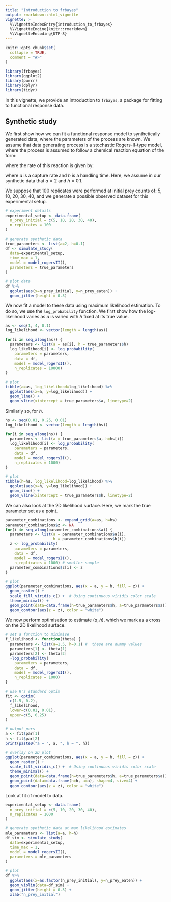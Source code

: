```yaml
---
title: "Introduction to frbayes"
output: rmarkdown::html_vignette
vignette: >
  %\VignetteIndexEntry{introduction_to_frbayes}
  %\VignetteEngine{knitr::rmarkdown}
  %\VignetteEncoding{UTF-8}
---
```


```r
knitr::opts_chunk$set(
  collapse = TRUE,
  comment = "#>"
)
```

```r
library(frbayes)
library(ggplot2)
library(purrr)
library(dplyr)
library(tidyr)
```


In this vignette, we provide an introduction to `frbayes`, a package for fitting
to functional response data.

## Synthetic study
We first show how we can fit a functional response model to synthetically generated
data, where the parameters of the process are known. We assume that data generating
process is a stochastic Rogers-II-type model, where the process is assumed to
follow a chemical reaction equation of the form:

\begin{equation}
\text{prey} \xrightarrow{\text{rate}} \text{prey} - 1,
\end{equation}

where the rate of this reaction is given by:

\begin{equation}
\text{rate} = \frac{a \cdot \text{prey}}{1 + a \cdot h \cdot \text{prey}},
\end{equation}

where $a$ is a capture rate and $h$ is a handling time. Here, we assume in our
synthetic data that $a=2$ and $h=0.1$.

We suppose that 100 replicates were performed at initial prey counts of: 5,
10, 20, 30, 40, and we generate a possible observed dataset for this experimental
setup.
```r
# experiment details
experimental_setup <- data.frame(
  n_prey_initial = c(5, 10, 20, 30, 40),
  n_replicates = 100
)

# generate synthetic data
true_parameters <- list(a=2, h=0.1)
df <- simulate_study(
  data=experimental_setup,
  time_max = 1,
  model = model_rogersII(),
  parameters = true_parameters
)

# plot data
df %>% 
  ggplot(aes(x=n_prey_initial, y=n_prey_eaten)) +
  geom_jitter(height = 0.3)
```

We now fit a model to these data using maximum likelihood estimation. To do so,
we use the `log_probability` function. We first show how the log-likelihood
varies as $a$ is varied with $h$ fixed at its true value.
```r
as <- seq(1, 4, 0.1)
log_likelihood <- vector(length = length(as))

for(i in seq_along(as)) {
  parameters <- list(a = as[i], h = true_parameters$h)
  log_likelihood[i] <- log_probability(
    parameters = parameters,
    data = df,
    model = model_rogersII(),
    n_replicates = 10000)
}

# plot
tibble(a=as, log_likelihood=log_likelihood) %>% 
  ggplot(aes(x=a, y=log_likelihood)) +
  geom_line() +
  geom_vline(xintercept = true_parameters$a, linetype=2)
```

Similarly so, for $h$.
```r
hs <- seq(0.01, 0.25, 0.01)
log_likelihood <- vector(length = length(hs))

for(i in seq_along(hs)) {
  parameters <- list(a = true_parameters$a, h=hs[i])
  log_likelihood[i] <- log_probability(
    parameters = parameters,
    data = df,
    model = model_rogersII(),
    n_replicates = 1000)
}

# plot
tibble(h=hs, log_likelihood=log_likelihood) %>% 
  ggplot(aes(x=h, y=log_likelihood)) +
  geom_line() +
  geom_vline(xintercept = true_parameters$h, linetype=2)
```

We can also look at the 2D likelihood surface. Here, we mark the true parameter set
as a point.
```r
parameter_combinations <- expand_grid(a=as, h=hs)
parameter_combinations$z <- NA
for(i in seq_along(parameter_combinations$a)) {
  parameters <- list(a = parameter_combinations$a[i],
                     h = parameter_combinations$h[i])
  z <- log_probability(
    parameters = parameters,
    data = df,
    model = model_rogersII(),
    n_replicates = 1000) # smaller sample
  parameter_combinations$z[i] <- z
}

# plot
ggplot(parameter_combinations, aes(x = a, y = h, fill = z)) +
  geom_raster() +
  scale_fill_viridis_c() +  # Using continuous viridis color scale
  theme_minimal() +
  geom_point(data=data.frame(h=true_parameters$h, a=true_parameters$a)) +
  geom_contour(aes(z = z), color = "white")
```


We now perform optimisation to estimate $(a,h)$, which we mark as a cross on the 2D likelihood surface.
```r
# set a function to minimise
f_likelihood <- function(theta) {
  parameters <- list(a=1.5, h=0.1) #  these are dummy values
  parameters[1] <- theta[1]
  parameters[2] <- theta[2]
  -log_probability(
    parameters = parameters,
    data = df,
    model = model_rogersII(),
    n_replicates = 1000)
}

# use R's standard optim
fit <- optim(
  c(1.5, 0.2),
  f_likelihood,
  lower=c(0.01, 0.01),
  upper=c(5, 0.25)
)

# output pars
a <- fit$par[1]
h <- fit$par[2]
print(paste0("a = ", a, ", h = ", h))

# overlay on 2D plot
ggplot(parameter_combinations, aes(x = a, y = h, fill = z)) +
  geom_raster() +
  scale_fill_viridis_c() +  # Using continuous viridis color scale
  theme_minimal() +
  geom_point(data=data.frame(h=true_parameters$h, a=true_parameters$a)) +
  geom_point(data=data.frame(h=h, a=a), shape=4, size=4) +
  geom_contour(aes(z = z), color = "white")
```

Look at fit of model to data.
```r
experimental_setup <- data.frame(
  n_prey_initial = c(5, 10, 20, 30, 40),
  n_replicates = 1000
)

# generate synthetic data at max likelihood estimates
mle_parameters <- list(a=a, h=h)
df_sim <- simulate_study(
  data=experimental_setup,
  time_max = 1,
  model = model_rogersII(),
  parameters = mle_parameters
)

# plot
df %>%
  ggplot(aes(x=as.factor(n_prey_initial), y=n_prey_eaten)) +
  geom_violin(data=df_sim) +
  geom_jitter(height = 0.3) +
  xlab("n_prey_initial")
```

<!-- ## Real data -->
<!-- We now show the fit of the model to real data for Bythotrephes spp., water fleas, -->
<!-- which prey on items of different sizes. We first load the data and visualise it. -->
<!-- ```{r} -->
<!-- # peak at data -->
<!-- glimpse(frbayes::bythotrephes) -->

<!-- # plot by prey size -->
<!-- frbayes::bythotrephes %>%  -->
<!--   ggplot(aes(x=n_prey_initial, y=n_prey_eaten)) + -->
<!--   geom_jitter(height = 0.3) + -->
<!--   facet_wrap(~size) -->
<!-- ``` -->

<!-- We fit a generalised Holling model to the "large" prey-size data. This rate at which prey get -->
<!-- eaten is given by the this expression: -->

<!-- \begin{equation} -->
<!-- \frac{b \cdot \text{prey}^{1 + q}}{1 + b \cdot h \cdot \text{prey}^{1 + q}}, -->
<!-- \end{equation} -->

<!-- where $b>0$, $0<h<1$ and $q>0$. -->


<!-- ```{r} -->
<!-- f_likelihood <- function(theta) { -->
<!--   parameters <- list(b=1, h=0.4, q=0.01) -->
<!--   parameters[1] <- theta[1] -->
<!--   parameters[2] <- theta[2] -->
<!--   parameters[3] <- theta[3] -->
<!--   -log_probability( -->
<!--     parameters = parameters, -->
<!--     data = frbayes::bythotrephes %>% dplyr::filter(size == "large"), -->
<!--     model = model_generalised_holling(), -->
<!--     n_replicates = 1000) -->
<!-- } -->

<!-- # use R's standard optim -->
<!-- fit <- optim( -->
<!--   c(1.5, 0.2, 0.1), -->
<!--   f_likelihood, -->
<!--   lower=c(0, 0, 0), -->
<!--   upper=c(5, 1, 1.5) -->
<!-- ) -->

<!-- # output pars -->
<!-- b <- fit$par[1] -->
<!-- h <- fit$par[2] -->
<!-- q <- fit$par[3] -->
<!-- print(paste0("b = ", b, ", h = ", h, ", q = ", q)) -->
<!-- ``` -->

<!-- Look at fit of model to data. -->
<!-- ```{r} -->
<!-- experimental_setup <- frbayes::bythotrephes %>% -->
<!--   filter(size=="large") %>% -->
<!--   group_by(n_prey_initial) %>% -->
<!--   count() %>%  -->
<!--   mutate(n_replicates=10000) # choose a large number here to explore full predictive distribution -->

<!-- # generate synthetic data at max likelihood estimates -->
<!-- mle_parameters <- list(b=b, h=h, q=q) -->
<!-- df_sim <- simulate_study( -->
<!--   data=experimental_setup, -->
<!--   time_max = 1, -->
<!--   model = model_generalised_holling(), -->
<!--   parameters = mle_parameters -->
<!-- ) -->

<!-- # plot -->
<!-- frbayes::bythotrephes %>% -->
<!--   filter(size=="large") %>%  -->
<!--   ggplot(aes(x=as.factor(n_prey_initial), y=n_prey_eaten)) + -->
<!--   geom_violin(data=df_sim) + -->
<!--   geom_jitter(height = 0.2, width = 0.1) + -->
<!--   xlab("n_prey_initial") -->
<!-- ``` -->

<!-- We can also fit the model in a Bayesian framework, using the random walk Metropolis -->
<!-- algorithm. To do so, we need to specify priors on the parameters, which here, we -->
<!-- specify as $b\sim U(0, 10)$, $h\sim U(0, 1)$ and $q\sim U(0, 2)$. -->

<!-- ```{r} -->
<!-- log_posterior <- function(parameters) { -->

<!--   b <- parameters$b -->
<!--   h <- parameters$h -->
<!--   q <- parameters$q -->
<!--   log_prior <- ( -->
<!--     if_else(b < 0 | b > 10, -Inf, 1/10) + -->
<!--     if_else(h < 0 | h > 1, -Inf, 1) + -->
<!--     if_else(q < 0 | q > 2, -Inf, 1/2) -->
<!--   ) -->
<!--   if(log_prior == -Inf) { -->
<!--     return(-Inf) -->
<!--   } -->
<!--   log_likelihood <- log_probability( -->
<!--     parameters = parameters, -->
<!--     data = frbayes::bythotrephes %>% dplyr::filter(size == "large"), -->
<!--     model = model_generalised_holling(), -->
<!--     n_replicates = 1000) -->
<!--   log_likelihood + log_prior -->
<!-- } -->

<!-- propose_parameters <- function(parameters_current, step_sizes) { -->
<!--   b <- parameters_current$b -->
<!--   h <- parameters_current$h -->
<!--   q <- parameters_current$q -->
<!--   b_p <- rnorm(1, b, step_sizes$b) -->
<!--   h_p <- rnorm(1, h, step_sizes$h) -->
<!--   q_p <- rnorm(1, q, step_sizes$q) -->
<!--   list(b=b_p, h=h_p, q=q_p) -->
<!-- } -->

<!-- step_accept_reject <- function(parameters_current, step_sizes) { -->
<!--   parameters_proposed <- propose_parameters(parameters_current, step_sizes) -->
<!--   log_p_current <- log_posterior(parameters_current) -->
<!--   log_p_proposed <- log_posterior(parameters_proposed) -->
<!--   log_r <- log(runif(1)) -->
<!--   if(log_r < (log_p_proposed - log_p_current)) -->
<!--     parameters_new <- parameters_proposed -->
<!--   else -->
<!--     parameters_new <- parameters_current -->
<!--   parameters_new -->
<!-- } -->

<!-- mcmc <- function(n_iterations, parameters_initial, step_sizes) { -->

<!--   df <- data.frame(iteration=rep(NA, (n_iterations + 1))) %>%  -->
<!--     mutate( -->
<!--       b=NA, -->
<!--       h=NA, -->
<!--       q=NA -->
<!--   ) -->
<!--   df$iteration[1] <- 0 -->
<!--   df$b[1] <- parameters_initial$b -->
<!--   df$h[1] <- parameters_initial$h -->
<!--   df$q[1] <- parameters_initial$q -->
<!--   parameters_current <- parameters_initial -->
<!--   for(i in 1:n_iterations) { -->
<!--     parameters_new <- step_accept_reject(parameters_current, step_sizes) -->
<!--     df$iteration[i + 1] <- i -->
<!--     df$b[i + 1] <- parameters_new$b -->
<!--     df$h[i + 1] <- parameters_new$h -->
<!--     df$q[i + 1] <- parameters_new$q -->
<!--     parameters_current <- parameters_new -->
<!--   } -->
<!--   df -->
<!-- } -->

<!-- # run MCMC - takes around 4 mins -->
<!-- max_iterations <- 800 -->
<!-- chain <- mcmc( -->
<!--   n_iterations=max_iterations, -->
<!--   list(b=5, h=0.17, q=1), -->
<!--   list(b=0.5, h=0.05, q=0.05) -->
<!-- ) -->

<!-- # print acceptance raet -->
<!-- mean(diff(chain$b)!=0) -->

<!-- # plot results -->
<!-- chain %>%  -->
<!--   pivot_longer(c(b, h, q)) %>%  -->
<!--   filter(iteration > max_iterations / 2) %>% # remove warm-up iterations -->
<!--   ggplot(aes(x=iteration, y=value)) + -->
<!--   geom_line() + -->
<!--   facet_wrap(~name, scales = "free") -->

<!-- # look at correlations -->
<!-- chain %>%  -->
<!--   ggplot(aes(x=b, y=q)) + -->
<!--   geom_point() -->
<!-- ``` -->



